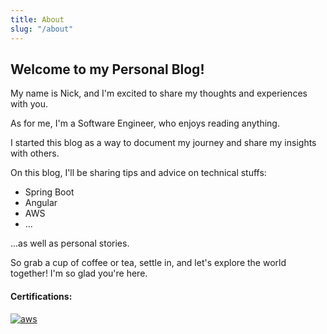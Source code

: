 ```yaml
---
title: About
slug: "/about"
---
```


## Welcome to my Personal Blog!

My name is Nick, and I'm excited to share my thoughts and experiences with you.

As for me, I'm a Software Engineer, who enjoys reading anything.

I started this blog as a way to document my journey and share my insights with others.

On this blog, I'll be sharing tips and advice on technical stuffs:

  - Spring Boot
  - Angular
  - AWS
  - ...
            
...as well as personal stories.

So grab a cup of coffee or tea, settle in, and let's explore the world together! I'm so glad you're here.

#### Certifications:

[![aws](./aws-certified-solutions-architect-associate.png)](https://www.credly.com/badges/143b4805-ca08-47a2-b47a-6a20252d937d/public_url)
